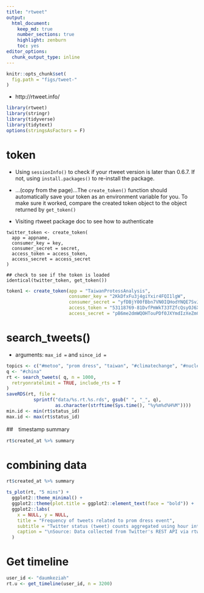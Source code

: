 ```yaml
---
title: "rtweet"
output: 
  html_document:
    keep_md: true
    number_sections: true
    highlight: zenburn
    toc: yes
editor_options: 
  chunk_output_type: inline
---
```

```r
knitr::opts_chunk$set(
  fig.path = "figs/tweet-"
)
```

* http://rtweet.info/


```r
library(rtweet)
library(stringr)
library(tidyverse)
library(tidytext)
options(stringsAsFactors = F)
```

# token

* Using `sessionInfo()` to check if your rtweet version is later than 0.6.7. If not, using `install.packages()` to re-install the package.

* ...(copy from the page)...The `create_token()` function should automatically save your token as an environment variable for you. To make sure it worked, compare the created token object to the object returned by `get_token()`


* Visiting rtweet package doc to see how to authenticate
```
twitter_token <- create_token(
  app = appname,
  consumer_key = key,
  consumer_secret = secret,
  access_token = access_token,
  access_secret = access_secret
)

## check to see if the token is loaded
identical(twitter_token, get_token())
```

```r
token1 <- create_token(app = "TaiwanProtessAnalysis",
                       consumer_key = "2KkDfxFu3j4giYxir4FQI1lgW",
                       consumer_secret = "yfDBjY00fBbn7VN0IQHodYNQE7SvJrsJIoLJfNzviLPGdICPK0",
                       access_token = "53118769-81DvfPmWkT33TZfcQsyOJ6XE4vGzGj1ssIOsZyuTg",
                       access_secret = "pB6me2dmWQOHTouPDf0JXYmdIzXeZmCLeFtDatx0lxewf")
```




# search_tweets()
* arguments: `max_id = ` and `since_id = `



```r
topics <- c("#metoo", "prom dress", "taiwan", "#climatechange", "#nuclear", "#china")
q <- "#china"
rt <- search_tweets( q, n = 1000,
  retryonratelimit = TRUE, include_rts = T
)
saveRDS(rt, file = 
          sprintf("data/%s.rt.%s.rds", gsub(" ", "_", q),
                  as.character(strftime(Sys.time(), "%y%m%d%H%M"))))
min.id <- min(rt$status_id)
max.id <- max(rt$status_id)
```
##　timestamp summary
```r
rt$created_at %>% summary
```




# combining data
```r
rt$created_at %>% summary

ts_plot(rt, "5 mins") +
  ggplot2::theme_minimal() +
  ggplot2::theme(plot.title = ggplot2::element_text(face = "bold")) +
  ggplot2::labs(
    x = NULL, y = NULL,
    title = "Frequency of tweets related to prom dress event",
    subtitle = "Twitter status (tweet) counts aggregated using hour intervals",
    caption = "\nSource: Data collected from Twitter's REST API via rtweet"
  )
```



# Get timeline
```r
user_id <- "daumkeziah"
rt.u <- get_timeline(user_id, n = 3200)
```

